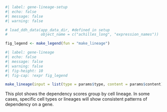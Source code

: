 ```r
#| label: gene-lineage-setup
#| echo: false
#| message: false
#| warning: false

# load_ddh_data(app_data_dir, #defined in setup
#               object_name = c("achilles_long", "expression_names"))

fig_legend <- make_legend(fun = "make_lineage")
```

```r
#| label: gene-lineage
#| echo: false
#| message: false
#| warning: false
#| fig-height: 10
#| fig-cap: !expr fig_legend

make_lineage(input = list(type = params$type, content = params$content))
```
  
This plot shows the dependency scores group by cell lineage. In some cases, specific cell types or lineages will show consistent patterns of dependency on a gene.  